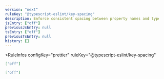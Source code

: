 ```yaml
---
version: "next"
ruleKey: "@typescript-eslint/key-spacing"
description: Enforce consistent spacing between property names and type annotations in types and interfaces
jsEntry: ["off"]
previousJsEntry: null
tsEntry: ["off"]
previousTsEntry: null
history: []
---
```


<RuleInfos 
  configKey="prettier" 
  ruleKey="@typescript-eslint/key-spacing" 
>

```json
["off"]
```

```json
["off"]
```

</RuleInfos>
